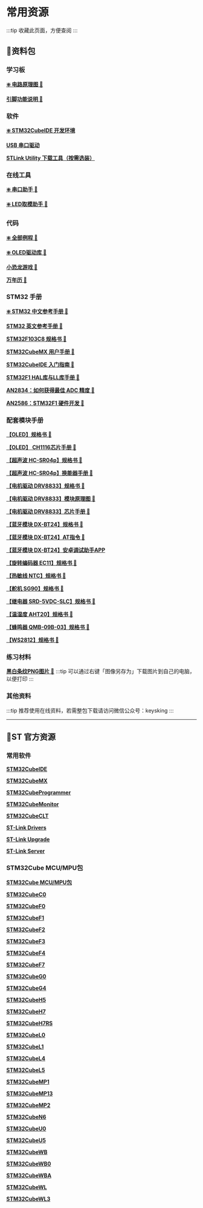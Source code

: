 
# 常用资源

:::tip
收藏此页面，方便查阅
:::

## 📂资料包

### 学习板

[**❇️ 电路原理图 📄**](./static/学习板电路原理图.pdf)

[**引脚功能说明 📄**](./static/学习板引脚功能说明.pdf)

### 软件

<a href="\docs\stm32\getting-started\getting-started_InstalCube" target="_blank">**❇️ STM32CubeIDE 开发环境**</a> 
<div style={{ marginBottom: '20px' }}></div>

[**USB 串口驱动**](./static/串口驱动程序CH343SER.zip)

[**STLink Utility 下载工具（按需选装）**](./static/stlink-utility.zip)

### 在线工具

<a href="https://serial.baud-dance.com/" target="_blank">**❇️ 串口助手 🔗**</a> 
<div style={{ marginBottom: '20px' }}></div>

<a href="https://led.baud-dance.com/" target="_blank">**❇️ LED取模助手 🔗**</a> 
<div style={{ marginBottom: '20px' }}></div>

### 代码

<a href="\docs\stm32\example\index" target="_blank">**❇️ 全部例程 🔗**</a> 
<div style={{ marginBottom: '20px' }}></div>

<a href="https://led.baud-dance.com/" target="_blank">**❇️ OLED驱动库 🔗**</a> 
<div style={{ marginBottom: '20px' }}></div>

<a href="https://led.baud-dance.com/" target="_blank">**小恐龙游戏 🔗**</a> 
<div style={{ marginBottom: '20px' }}></div>

<a href="https://led.baud-dance.com/" target="_blank">**万年历 🔗**</a> 
<div style={{ marginBottom: '20px' }}></div>

### STM32 手册

[**❇️ STM32 中文参考手册 📄**](./static/STM32中文参考手册.pdf)

[**STM32 英文参考手册 📄**](./static/STM32英文参考手册.pdf)

[**STM32F103C8 规格书 📄**](./static/STM32F103C8规格书.pdf)

[**STM32CubeMX 用户手册 📄**](./static/STM32CubeMX用户手册.pdf)

[**STM32CubeIDE 入门指南 📄**](./static/STM32CubeIDE入门指南.pdf)

[**STM32F1 HAL库与LL库手册 📄**](./static/STM32F1xxHAL库与LL库手册(英文).pdf)

[**AN2834：如何获得最佳 ADC 精度 📄**](./static/STM32-AN2834如何在STM32中获得最佳ADC精度.pdf)

[**AN2586：STM32F1 硬件开发 📄**](./static/STM32F10xx硬件开发应用笔记.pdf)

### 配套模块手册

[**【OLED】规格书 📄**](./static/OLED规格书_1.3-ZJY130-2864KSWLG01.pdf)

[**【OLED】 CH1116芯片手册 📄**](./static/OLED驱动芯片手册_CH1116.pdf)

[**【超声波 HC-SR04p】规格书 📄**](./static/超声波模块手册HC-SR04-P.pdf)

[**【超声波 HC-SR04p】换能器手册 📄**](./static/超声波换能器手册TCT40-16T_16R1.pdf)

[**【电机驱动 DRV8833】规格书 📄**](./static/DRV8833模块使用手册.pdf)

[**【电机驱动 DRV8833】模块原理图 📄**](./static/DRV8833模块原理图.pdf)

[**【电机驱动 DRV8833】芯片手册 📄**](./static/DRV8833_Datasheet.pdf)

[**【蓝牙模块 DX-BT24】规格书 📄**](./static/蓝牙模块DX-BT24技术手册.pdf)

[**【蓝牙模块 DX-BT24】AT指令 📄**](./static/蓝牙模块AT指令手册.pdf)

[**【蓝牙模块 DX-BT24】安卓调试助手APP**](./static/蓝牙调试助手_Android_APP.apk)

[**【旋转编码器 EC11】规格书 📄**](./static/旋转编码器EC11.pdf)

[**【热敏线 NTC】规格书 📄**](./static/热敏电阻NTC数据手册.pdf)

[**【舵机 SG90】规格书 📄**](./static/舵机SG90规格书.pdf)

[**【继电器 SRD-5VDC-SLC】规格书 📄**](./static/继电器SRD-5VDC-SL-C.pdf)

[**【温湿度 AHT20】规格书 📄**](./static/温湿度传感器AHT20数据手册.pdf)

[**【蜂鸣器 QMB-09B-03】规格书 📄**](./static/无源蜂鸣器QMB-09B-03数据手册.pdf)

[**【WS2812】规格书 📄**](./static/背景灯WS2812数据手册.pdf)

### 练习材料

[**黑白条纹PNG图片 📄**](./static/黑白条纹.png)
:::tip
可以通过右键「图像另存为」下载图片到自己的电脑，以便打印
:::

### 其他资料

:::tip
推荐使用在线资料，若需整包下载请访问微信公众号：keysking
:::

---

## 📂ST 官方资源

### 常用软件

[**STM32CubeIDE**](https://www.st.com.cn/zh/development-tools/stm32cubeide.html)

[**STM32CubeMX**](https://www.st.com.cn/zh/development-tools/stm32cubemx.html)

[**STM32CubeProgrammer**](https://www.st.com.cn/zh/development-tools/stm32cubeprog.html)

[**STM32CubeMonitor**](https://www.st.com.cn/zh/development-tools/stm32cubemonitor.html)

[**STM32CubeCLT**](https://www.st.com.cn/zh/development-tools/stm32cubeclt.html)

[**ST-Link Drivers**](https://www.st.com.cn/zh/development-tools/stsw-link009.html)

[**ST-Link Upgrade**](https://www.st.com.cn/zh/development-tools/stsw-link007.html)

[**ST-Link Server**](https://www.st.com.cn/zh/development-tools/st-link-server.html)

### STM32Cube MCU/MPU包

[**STM32Cube MCU/MPU包**](https://www.st.com.cn/zh/embedded-software/stm32cube-mcu-mpu-packages/products.html)

[**STM32CubeC0**](https://www.st.com.cn/zh/embedded-software/stm32cubec0.html) 

[**STM32CubeF0**](https://www.st.com.cn/zh/embedded-software/stm32cubef0.html) 

[**STM32CubeF1**](https://www.st.com.cn/zh/embedded-software/stm32cubef1.html) 

[**STM32CubeF2**](https://www.st.com.cn/zh/embedded-software/stm32cubef2.html) 

[**STM32CubeF3**](https://www.st.com.cn/zh/embedded-software/stm32cubef3.html) 

[**STM32CubeF4**](https://www.st.com.cn/zh/embedded-software/stm32cubef4.html) 

[**STM32CubeF7**](https://www.st.com.cn/zh/embedded-software/stm32cubef7.html) 

[**STM32CubeG0**](https://www.st.com.cn/zh/embedded-software/stm32cubeg0.html) 

[**STM32CubeG4**](https://www.st.com.cn/zh/embedded-software/stm32cubeg4.html) 

[**STM32CubeH5**](https://www.st.com.cn/zh/embedded-software/stm32cubeh5.html) 

[**STM32CubeH7**](https://www.st.com.cn/zh/embedded-software/stm32cubeh7.html) 

[**STM32CubeH7RS**](https://www.st.com.cn/zh/embedded-software/stm32cubeh7rs.html) 

[**STM32CubeL0**](https://www.st.com.cn/zh/embedded-software/stm32cubel0.html) 

[**STM32CubeL1**](https://www.st.com.cn/zh/embedded-software/stm32cubel1.html) 

[**STM32CubeL4**](https://www.st.com.cn/zh/embedded-software/stm32cubel4.html) 

[**STM32CubeL5**](https://www.st.com.cn/zh/embedded-software/stm32cubel5.html) 

[**STM32CubeMP1**](https://www.st.com.cn/zh/embedded-software/stm32cubemp1.html) 

[**STM32CubeMP13**](https://www.st.com.cn/zh/embedded-software/stm32cubemp13.html) 

[**STM32CubeMP2**](https://www.st.com.cn/zh/embedded-software/stm32cubemp2.html) 

[**STM32CubeN6**](https://www.st.com.cn/zh/embedded-software/stm32cuben6.html) 

[**STM32CubeU0**](https://www.st.com.cn/zh/embedded-software/stm32cubeu0.html) 

[**STM32CubeU5**](https://www.st.com.cn/zh/embedded-software/stm32cubeu5.html) 

[**STM32CubeWB**](https://www.st.com.cn/zh/embedded-software/stm32cubewb.html) 

[**STM32CubeWB0**](https://www.st.com.cn/zh/embedded-software/stm32cubewb0.html) 

[**STM32CubeWBA**](https://www.st.com.cn/zh/embedded-software/stm32cubewba.html) 

[**STM32CubeWL**](https://www.st.com.cn/zh/embedded-software/stm32cubewl.html) 

[**STM32CubeWL3**](https://www.st.com.cn/zh/embedded-software/stm32cubewl3.html)

